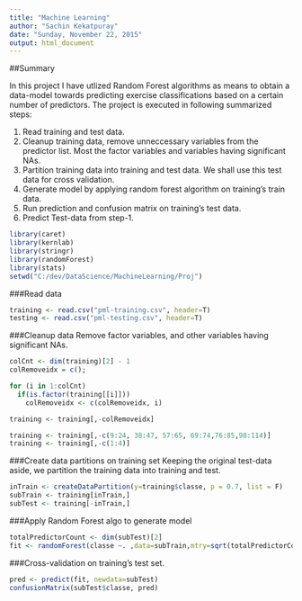 ```yaml
---
title: "Machine Learning"
author: "Sachin Kekatpuray"
date: "Sunday, November 22, 2015"
output: html_document
---
```


##Summary

In this project I have utlized Random Forest algorithms as means to obtain a data-model towards predicting exercise classifications based on a certain number of predictors. The project is executed in following summarized steps:

1. Read training and test data.
2. Cleanup training data, remove unneccessary variables from the predictor list. Most the factor variables and variables having significant NAs. 
3. Partition training data into training and test data.  We shall use this test data for cross validation.
4. Generate model by applying random forest algorithm on training's train data. 
5. Run prediction and confusion matrix on training's test data.
6. Predict Test-data from step-1.

```r
library(caret)
library(kernlab)
library(stringr)
library(randomForest)
library(stats)
setwd("C:/dev/DataScience/MachineLearning/Proj")

```
###Read data
```r
training <- read.csv("pml-training.csv", header=T)
testing <- read.csv("pml-testing.csv", header=T)
```

###Cleanup data
Remove factor variables, and other variables having significant NAs.
```r
colCnt <- dim(training)[2] - 1
colRemoveidx = c();

for (i in 1:colCnt)
  if(is.factor(training[[i]]))
    colRemoveidx <- c(colRemoveidx, i)

training <- training[,-colRemoveidx]

training <- training[,-c(9:24, 38:47, 57:65, 69:74,76:85,98:114)]
training <- training[,-c(1:4)]
```



###Create data partitions on training set
Keeping the original test-data aside, we partition the training data into training and test. 
```r

inTrain <- createDataPartition(y=training$classe, p = 0.7, list = F)
subTrain <- training[inTrain,]
subTest <- training[-inTrain,]

```

###Apply Random Forest algo to generate model
```r

totalPredictorCount <- dim(subTest)[2]
fit <- randomForest(classe ~. ,data=subTrain,mtry=sqrt(totalPredictorCount),importance=TRUE)


```

###Cross-validation on training's test set.
```r
pred <- predict(fit, newdata=subTest)
confusionMatrix(subTest$classe, pred)
```


